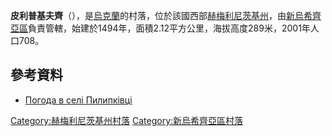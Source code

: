 {{coord|48|54|57|N|27|19|35|E|scale:100000|display=title}}

'''皮利普基夫齊'''（{{lang-uk|Пилипківці}}），是[[烏克蘭|烏克蘭]]的村落，位於該國西部[[赫梅利尼茨基州|赫梅利尼茨基州]]，由[[新烏希齊亞區|新烏希齊亞區]]負責管轄，始建於1494年，面積2.12平方公里，海拔高度289米，2001年人口708。

==參考資料==
* [http://weather.in.ua/ua/hmel'nickaja/20348 Погода в селі Пилипківці]{{Wayback|url=http://weather.in.ua/ua/hmel%27nickaja/20348 |date=20111220085559 }}

{{DEFAULTSORT:Пилипківці}}
[[Category:赫梅利尼茨基州村落|Category:赫梅利尼茨基州村落]]
[[Category:新烏希齊亞區村落|Category:新烏希齊亞區村落]]


{{Khmelnytskyi-geo-stub}}